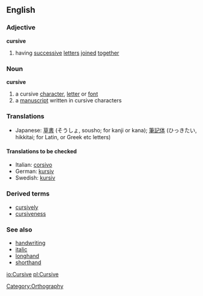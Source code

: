 {{rfc}}
==English==
===Adjective===
{{wikipedia}}
'''cursive'''

# having [[successive]] [[letter]]s [[joined]] [[together]]

===Noun===
'''cursive'''

# a cursive [[character]], [[letter]] or [[font]]
# a [[manuscript]] written in cursive characters

===Translations===
*Japanese: [[草書]] (そうしょ, sousho; for kanji or kana); [[筆記体]] (ひっきたい, hikkitai; for Latin, or Greek etc letters)

====Translations to be checked====
*Italian: [[corsivo]]<!-- fonts, n., adj., both? -->
*German: [[kursiv]]<!-- fonts, n., adj., both? -->
*Swedish: [[kursiv]]<!-- fonts, n., adj., both? -->

===Derived terms===
*[[cursively]]
*[[cursiveness]]
<!-- [[cursivity]] get Google hits but I haven't found it in a dictionary yet -->

===See also===
*[[handwriting]]
*[[italic]]
*[[longhand]]
*[[shorthand]]

[[Category:Orthography]]

[[io:Cursive]]
[[pl:Cursive]]